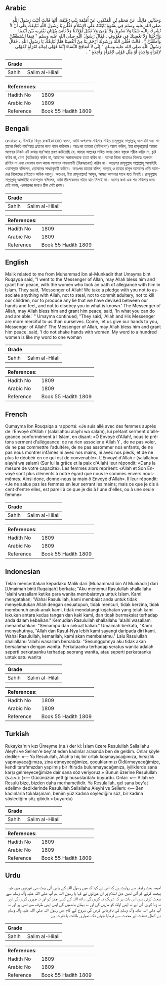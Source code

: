 ## Arabic


<div dir="rtl" lang="ar" style={{fontSize:'larger',backgroundColor:'#f8f9fa',padding:20}}>
وَحَدَّثَنِي مَالِكٌ، عَنْ مُحَمَّدِ بْنِ الْمُنْكَدِرِ، عَنْ أُمَيْمَةَ بِنْتِ رُقَيْقَةَ، أَنَّهَا قَالَتْ أَتَيْتُ رَسُولَ اللَّهِ صلى الله عليه وسلم فِي نِسْوَةٍ بَايَعْنَهُ عَلَى الإِسْلاَمِ فَقُلْنَ يَا رَسُولَ اللَّهِ نُبَايِعُكَ عَلَى أَنْ لاَ نُشْرِكَ بِاللَّهِ شَيْئًا وَلاَ نَسْرِقَ وَلاَ نَزْنِيَ وَلاَ نَقْتُلَ أَوْلاَدَنَا وَلاَ نَأْتِيَ بِبُهْتَانٍ نَفْتَرِيهِ بَيْنَ أَيْدِينَا وَأَرْجُلِنَا وَلاَ نَعْصِيَكَ فِي مَعْرُوفٍ ‏.‏ فَقَالَ رَسُولُ اللَّهِ صلى الله عليه وسلم ‏"‏ فِيمَا اسْتَطَعْتُنَّ وَأَطَقْتُنَّ ‏"‏ ‏.‏ قَالَتْ فَقُلْنَ اللَّهُ وَرَسُولُهُ أَرْحَمُ بِنَا مِنْ أَنْفُسِنَا هَلُمَّ نُبَايِعْكَ يَا رَسُولَ اللَّهِ ‏.‏ فَقَالَ رَسُولُ اللَّهِ صلى الله عليه وسلم ‏"‏ إِنِّي لاَ أُصَافِحُ النِّسَاءَ إِنَّمَا قَوْلِي لِمِائَةِ امْرَأَةٍ كَقَوْلِي لاِمْرَأَةٍ وَاحِدَةٍ أَوْ مِثْلِ قَوْلِي لاِمْرَأَةٍ وَاحِدَةٍ ‏"‏ ‏.‏
</div>
<div style={{backgroundColor:'#f8f9fa',padding:20, marginBottom: 10}}><table> <thead> <tr> <th>Grade</th> <th></th> </tr> </thead> <tbody> <tr><td>Sahih</td><td>Salim al-Hilali</td></tr></tbody></table><table> <thead> <tr> <th>References:</th> <th></th> </tr> </thead> <tbody><tr><td>Hadith No</td><td>1809</td></tr><tr><td>Arabic No</td><td>1809</td></tr><tr><td>Reference</td><td>Book 55 Hadith 1809</td></tr></tbody></table></div>

## Bengali


<div dir="ltr" lang="bn" style={{fontSize:'larger',backgroundColor:'#f8f9fa',padding:20}}>
রেওয়ায়ত ২. উমাইয়া বিনুত রুকাইকা (রাঃ) বলেন, আমি অপরাপর মহিলার সহিত রাসূলুল্লাহ সাল্লাল্লাহু আলায়হি ওয়া সাল্লামের নিকট বায়’আত গ্রহণের জন্য গমন করিলাম। অতঃপর তাহারা (মহিলাগণ) আরয করিল, ইয়া রাসূলাল্লাহ্! আমরা আপনার নিকট এই কথার বায়’আত গ্রহণ করিতেছি যে, আমরা আল্লাহর সহিত অপর কোন বস্তুকে শরীক করিব না, চুরি করিব না, যেনা (ব্যভিচার) করিব না, আমাদের সন্তানদেরকে হত্যা করিব না। আমরা নিজে কাহারও বিরুদ্ধে অপবাদ রটাইব না এবং যেকোন ভাল কাজে আপনার নাফরমানী (বিরুদ্ধাচরণ) করিব না। অতঃপর রাসূলুল্লাহ সাল্লাল্লাহু আলাইহি ওয়াসাল্লাম বলিলেন, তোমাদের সাধ্যানুযায়ী করিবে। অতঃপর তাহারা বলিল, আল্লাহ্ ও তাহার রাসূল আমাদের প্রতি আমাদের নিজেদের চাইতেও অধিক দয়ালু। অতএব, ইয়া রাসূলাল্লাহ! আসুন, আমরা আপনার সাথে হাত মিলাই। রাসূলুল্লাহ সাল্লাল্লাহু আলাইহি ওয়াসাল্লাম বলিলেন, আমি স্ত্রীলোকদের সহিত হাত মিলাই না। আমার কথা এক শত মহিলার জন্য যেই রকম, একজনের জন্যও ঠিক সেই রকম।
</div>
<div style={{backgroundColor:'#f8f9fa',padding:20, marginBottom: 10}}><table> <thead> <tr> <th>Grade</th> <th></th> </tr> </thead> <tbody> <tr><td>Sahih</td><td>Salim al-Hilali</td></tr></tbody></table><table> <thead> <tr> <th>References:</th> <th></th> </tr> </thead> <tbody><tr><td>Hadith No</td><td>1809</td></tr><tr><td>Arabic No</td><td>1809</td></tr><tr><td>Reference</td><td>Book 55 Hadith 1809</td></tr></tbody></table></div>

## English


<div dir="ltr" lang="en" style={{fontSize:'larger',backgroundColor:'#f8f9fa',padding:20}}>
Malik related to me from Muhammad ibn al-Munkadir that Umayma bint Ruqayqa said, "I went to the Messenger of Allah, may Allah bless him and grant him peace, with the women who took an oath of allegiance with him in Islam. They said, 'Messenger of Allah! We take a pledge with you not to associate anything with Allah, not to steal, not to commit adultery, not to kill our children, nor to produce any lie that we have devised between our hands and feet, and not to disobey you in what is known.' The Messenger of Allah, may Allah bless him and grant him peace, said, 'In what you can do and are able.' " Umayma continued, "They said, 'Allah and His Messenger are more merciful to us than ourselves. Come, let us give our hands to you, Messenger of Allah!' The Messenger of Allah, may Allah bless him and grant him peace, said, 'I do not shake hands with women. My word to a hundred women is like my word to one woman
</div>
<div style={{backgroundColor:'#f8f9fa',padding:20, marginBottom: 10}}><table> <thead> <tr> <th>Grade</th> <th></th> </tr> </thead> <tbody> <tr><td>Sahih</td><td>Salim al-Hilali</td></tr></tbody></table><table> <thead> <tr> <th>References:</th> <th></th> </tr> </thead> <tbody><tr><td>Hadith No</td><td>1809</td></tr><tr><td>Arabic No</td><td>1809</td></tr><tr><td>Reference</td><td>Book 55 Hadith 1809</td></tr></tbody></table></div>

## French


<div dir="ltr" lang="fr" style={{fontSize:'larger',backgroundColor:'#f8f9fa',padding:20}}>
Oumayma Ibn Rouqaiqa a rapporté: «Je suis allé avec des femmes auprès de l'Envoyé d'Allah r (salallahou alayhi wa salam), lui prêtant serment d'allégeance conformément à l'Islam, en disant: «Ô Envoyé d'Allah!, nous te prêtons serment d'allégeance: de ne rien associer à Allah Y , de ne pas voler, de ne pas commettre l'adultère, de ne pas assommer nos enfants, de ne pas nous montrer infâmes ni avec nos mains, ni avec nos pieds, et de ne plus te déobéir en ce qui est de convenable». L'Envoyé d'Allah r (salallahou alayhi wa salam) (Sur lui la grâce et la paix d'Allah) leur répondit: «Dans la mesure de votre capacité». Les femmes alors reprirent: «Allah et Son Envoyé sont plus cléments à notre égard que nous le sommes envers nous-mêmes. Ainsi donc, donne-nous ta main ô Envoyé d'Allah». Il leur répondit: «Je ne salue pas les femmes en leur serrant les mains; mais ce que je dis à cent d'entre elles, est pareil à ce que je dis à l'une d'elles, ou à une seule femme»
</div>
<div style={{backgroundColor:'#f8f9fa',padding:20, marginBottom: 10}}><table> <thead> <tr> <th>Grade</th> <th></th> </tr> </thead> <tbody> <tr><td>Sahih</td><td>Salim al-Hilali</td></tr></tbody></table><table> <thead> <tr> <th>References:</th> <th></th> </tr> </thead> <tbody><tr><td>Hadith No</td><td>1809</td></tr><tr><td>Arabic No</td><td>1809</td></tr><tr><td>Reference</td><td>Book 55 Hadith 1809</td></tr></tbody></table></div>

## Indonesian


<div dir="ltr" lang="id" style={{fontSize:'larger',backgroundColor:'#f8f9fa',padding:20}}>
Telah menceritakan kepadaku Malik dari [Muhammad bin Al Munkadir] dari [Umaimah binti Ruqaiqah] berkata; "Aku menemui Rasulullah shallallahu 'alaihi wasallam ketika para wanita membaiatnya untuk Islam. Kami mengatakan; 'Wahai Rasulullah, kami membaiat anda untuk tidak menyekutukan Allah dengan sesuatupun, tidak mencuri, tidak berzina, tidak membunuh anak-anak kami, tidak mendatangi kejahatan yang telah kami lakukan antara kedua tangan dan kaki kami, dan tidak bermaksiat terhadap anda dalam kebaikan." Kemudian Rasulullah shallallahu 'alaihi wasallam menambahkan: "Semampu dan sekuat kalian." Umaimah berkata, "Kami menyahutnya, "Allah dan Rasul-Nya lebih kami sayangi daripada diri kami. Wahai Rasulullah, kemarilah, kami akan membaiatmu." Lalu Rasulullah shallallahu 'alaihi wasallam bersabda: "Sesungguhnya aku tidak akan bersalaman dengan wanita. Perkataanku terhadap seratus wanita adalah seperti perkataanku terhadap seorang wanita, atau seperti perkataanku untuk satu wanita
</div>
<div style={{backgroundColor:'#f8f9fa',padding:20, marginBottom: 10}}><table> <thead> <tr> <th>Grade</th> <th></th> </tr> </thead> <tbody> <tr><td>Sahih</td><td>Salim al-Hilali</td></tr></tbody></table><table> <thead> <tr> <th>References:</th> <th></th> </tr> </thead> <tbody><tr><td>Hadith No</td><td>1809</td></tr><tr><td>Arabic No</td><td>1809</td></tr><tr><td>Reference</td><td>Book 55 Hadith 1809</td></tr></tbody></table></div>

## Turkish


<div dir="ltr" lang="tr" style={{fontSize:'larger',backgroundColor:'#f8f9fa',padding:20}}>
Rukayka'nın kızı Ümeyme (r.a.) der ki: İslam üzere Resulullah Sallallahu Aleyhi ve Sellem'e bey'at eden kadınlar arasında ben de geldim. Onlar şöyle dediler: «— Ya Resulullah, Allah'a hiç bir ortak koşmayacağımıza, hırsızlık yapmayacağımıza, zina etmeyeceğimize, çocuklarımızı Öl­dürmeyeceğimize, kendi tarafımızdan yapılmış bir iftirada bulun­mayacağımıza, iyiliklerde sana karşı gelmeyeceğimize dair sana söz veriyoruz.» Bunun üzerine Resulullah (s.a.v.): («— Gücünüzün yettiği hususlarda!» buyurdu. Onlar: «— Allah ve Resulü bize, bizden daha merhametlidir. Ya Resulallah, gel sana bey'at edelim» dediklerinde Resulullah Sallallahu Aleyhi ve Sellem: «— Ben kadınlarla tokalaşmam, benim yüz kadına söy­lediğim söz, bir kadına söylediğim söz gibidir.» buyurdu)
</div>
<div style={{backgroundColor:'#f8f9fa',padding:20, marginBottom: 10}}><table> <thead> <tr> <th>Grade</th> <th></th> </tr> </thead> <tbody> <tr><td>Sahih</td><td>Salim al-Hilali</td></tr></tbody></table><table> <thead> <tr> <th>References:</th> <th></th> </tr> </thead> <tbody><tr><td>Hadith No</td><td>1809</td></tr><tr><td>Arabic No</td><td>1809</td></tr><tr><td>Reference</td><td>Book 55 Hadith 1809</td></tr></tbody></table></div>

## Urdu


<div dir="rtl" lang="ur" style={{fontSize:'larger',backgroundColor:'#f8f9fa',padding:20}}>
امیمہ بنت رقیقہ سے روایت ہے کہ اس نے کہا کہ میں رسول اللہ کے پاس آئی بہت سی عورتوں میں جو بیعت کرنے کو آئی تھیں دین اسلام پر ان عورتوں نے کہا یا رسول اللہ ہم آپ صلی اللہ علیہ وآلہ وسلم سے بیعت کرتی ہیں اس بات پر کہ شریک نہ کریں گی ساتھ اللہ کے کسی چیز کو اور نہ چوری کریں گی اور نہ زنا کریں گی اور نہ اپنی اولاد کو ماریں گی اور نہ بہتان باندھیں گی اپنی اپنی طرف سے اسی پر اور نہ آپ صلی اللہ علیہ وآلہ وسلم کی نافرمانی کریں گی شروع کے کام میں رسول اللہ صلی اللہ علیہ وآلہ وسلم نے کمال شفقت اور محبت سے فرمایا جہاں تک تمہاری طاقت یا قدرت ہے
</div>
<div style={{backgroundColor:'#f8f9fa',padding:20, marginBottom: 10}}><table> <thead> <tr> <th>Grade</th> <th></th> </tr> </thead> <tbody> <tr><td>Sahih</td><td>Salim al-Hilali</td></tr></tbody></table><table> <thead> <tr> <th>References:</th> <th></th> </tr> </thead> <tbody><tr><td>Hadith No</td><td>1809</td></tr><tr><td>Arabic No</td><td>1809</td></tr><tr><td>Reference</td><td>Book 55 Hadith 1809</td></tr></tbody></table></div>